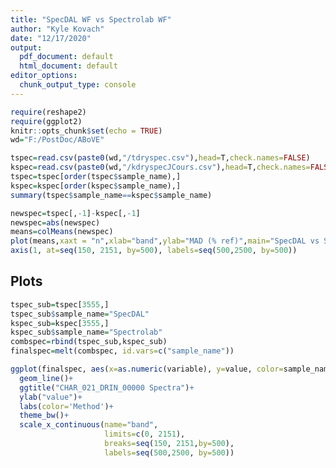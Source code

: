 ```yaml
---
title: "SpecDAL WF vs Spectrolab WF"
author: "Kyle Kovach"
date: "12/17/2020"
output:
  pdf_document: default
  html_document: default
editor_options:
  chunk_output_type: console
---
```


```r
require(reshape2)
require(ggplot2)
knitr::opts_chunk$set(echo = TRUE)
wd="F:/PostDoc/ABoVE"
```

```r
tspec=read.csv(paste0(wd,"/tdryspec.csv"),head=T,check.names=FALSE)
kspec=read.csv(paste0(wd,"/kdryspecJCours.csv"),head=T,check.names=FALSE)
tspec=tspec[order(tspec$sample_name),]
kspec=kspec[order(kspec$sample_name),]
summary(tspec$sample_name==kspec$sample_name)
```

```r
newspec=tspec[,-1]-kspec[,-1]
newspec=abs(newspec)
means=colMeans(newspec)
plot(means,xaxt = "n",xlab="band",ylab="MAD (% ref)",main="SpecDAL vs Spectrolab extracted and jump corrected spectra (using ABoVE 2019 dry spectra)")
axis(1, at=seq(150, 2151, by=500), labels=seq(500,2500, by=500))
```

## Plots

```r
tspec_sub=tspec[3555,]
tspec_sub$sample_name="SpecDAL"
kspec_sub=kspec[3555,]
kspec_sub$sample_name="Spectrolab"
combspec=rbind(tspec_sub,kspec_sub)
finalspec=melt(combspec, id.vars=c("sample_name"))

ggplot(finalspec, aes(x=as.numeric(variable), y=value, color=sample_name))+
  geom_line()+
  ggtitle("CHAR_021_DRIN_00000 Spectra")+
  ylab("value")+
  labs(color='Method')+
  theme_bw()+
  scale_x_continuous(name="band",
                     limits=c(0, 2151),
                     breaks=seq(150, 2151,by=500),
                     labels=seq(500,2500, by=500))
```
